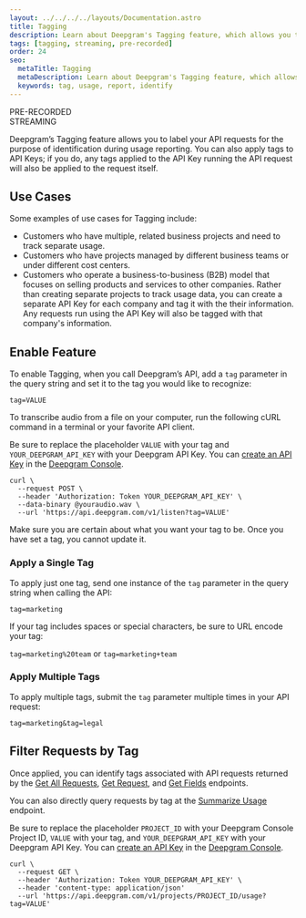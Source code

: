 ```yaml
---
layout: ../../../../layouts/Documentation.astro
title: Tagging
description: Learn about Deepgram's Tagging feature, which allows you to label your requests for the purpose of identification during usage reporting.
tags: [tagging, streaming, pre-recorded]
order: 24
seo:
  metaTitle: Tagging
  metaDescription: Learn about Deepgram's Tagging feature, which allows you to label your requests for the purpose of identification during usage reporting.
  keywords: tag, usage, report, identify
---
```


<div class="badge">PRE-RECORDED</div>
<div class="badge">STREAMING</div>

Deepgram’s Tagging feature allows you to label your API requests for the purpose of identification during usage reporting. You can also apply tags to API Keys; if you do, any tags applied to the API Key running the API request will also be applied to the request itself.

## Use Cases

Some examples of use cases for Tagging include:

- Customers who have multiple, related business projects and need to track separate usage.
- Customers who have projects managed by different business teams or under different cost centers.
- Customers who operate a business-to-business (B2B) model that focuses on selling products and services to other companies. Rather than creating separate projects to track usage data, you can create a separate API Key for each company and tag it with the their information. Any requests run using the API Key will also be tagged with that company's information.

## Enable Feature

To enable Tagging, when you call Deepgram’s API, add a `tag` parameter in the query string and set it to the tag you would like to recognize:

`tag=VALUE`

To transcribe audio from a file on your computer, run the following cURL command in a terminal or your favorite API client.

<Alert type="info">

Be sure to replace the placeholder `VALUE` with your tag and `YOUR_DEEPGRAM_API_KEY` with your Deepgram API Key. You can [create an API Key](/documentation/getting-started/authentication/#create-an-api-key) in the [Deepgram Console](https://console.deepgram.com).

</Alert>

<CodeGroup title="curl">

<CodeBlock label="curl" active>

```curl
curl \
  --request POST \
  --header 'Authorization: Token YOUR_DEEPGRAM_API_KEY' \
  --data-binary @youraudio.wav \
  --url 'https://api.deepgram.com/v1/listen?tag=VALUE'
```

</CodeBlock>

</CodeGroup>

<Alert type="warning">

Make sure you are certain about what you want your tag to be. Once you have set a tag, you cannot update it.

</Alert>

### Apply a Single Tag

To apply just one tag, send one instance of the `tag` parameter in the query string when calling the API:

`tag=marketing`

If your tag includes spaces or special characters, be sure to URL encode your tag:

`tag=marketing%20team` or `tag=marketing+team`

### Apply Multiple Tags

To apply multiple tags, submit the `tag` parameter multiple times in your API request:

`tag=marketing&tag=legal`

## Filter Requests by Tag

Once applied, you can identify tags associated with API requests returned by the [Get All Requests](/api-reference/#usage-all), [Get Request](/api-reference/#usage-get), and [Get Fields](/api-reference/#usage-fields) endpoints.

You can also directly query requests by tag at the [Summarize Usage](/api-reference/#usage-summary) endpoint.

<Alert type="info">

Be sure to replace the placeholder `PROJECT_ID` with your Deepgram Console Project ID, `VALUE` with your tag, and `YOUR_DEEPGRAM_API_KEY` with your Deepgram API Key. You can [create an API Key](/documentation/getting-started/authentication/#create-an-api-key) in the [Deepgram Console](https://console.deepgram.com).

</Alert>

<CodeGroup title="curl">

<CodeBlock label="curl" active>

```curl
curl \
  --request GET \
  --header 'Authorization: Token YOUR_DEEPGRAM_API_KEY' \
  --header 'content-type: application/json'
  --url 'https://api.deepgram.com/v1/projects/PROJECT_ID/usage?tag=VALUE'
```

</CodeBlock>

</CodeGroup>
